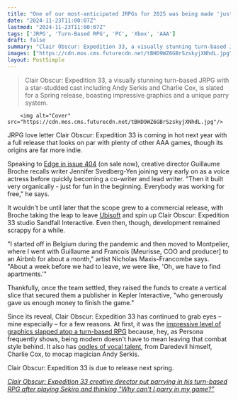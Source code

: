 ```yaml
---
title: "One of our most-anticipated JRPGs for 2025 was being made 'just for fun in the beginning' and 'everybody was working for free'"
date: "2024-11-23T11:00:07Z"
lastmod: "2024-11-23T11:00:07Z"
tags: ['JRPG', 'Turn-Based RPG', 'PC', 'Xbox', 'AAA']
draft: false
summary: "Clair Obscur: Expedition 33, a visually stunning turn-based JRPG with a star-studded cast including Andy Serkis and Charlie Cox, is slated for a Spring release, boasting impressive graphics and a unique parry system."
images: ["https://cdn.mos.cms.futurecdn.net/tBHD9WZ6GBrSzskyjXNhdL.jpg"]
layout: PostSimple
---
```

> Clair Obscur: Expedition 33, a visually stunning turn-based JRPG with a star-studded cast including Andy Serkis and Charlie Cox, is slated for a Spring release, boasting impressive graphics and a unique parry system.


        <img alt="Cover" src="https://cdn.mos.cms.futurecdn.net/tBHD9WZ6GBrSzskyjXNhdL.jpg"/>
        
JRPG love letter Clair Obscur: Expedition 33 is coming in hot next year with a full release that looks on par with plenty of other AAA games, though its origins are far more indie.

Speaking to [Edge in issue 404](https://www.awin1.com/awclick.php?awinmid=2961&awinaffid=103504&clickref=grd-us-1357461445583238680&p=https%3A%2F%2Fwww.magazinesdirect.com%2Faz-magazines%2F6936949%2Fedge-magazine-single-issue.thtml) (on sale now), creative director Guillaume Broche recalls writer Jennifer Svedberg-Yen joining very early on as a voice actress before quickly becoming a co-writer and lead writer. "Then it built very organically - just for fun in the beginning. Everybody was working for free," he says.

It wouldn't be until later that the scope grew to a commercial release, with Broche taking the leap to leave [Ubisoft](https://www.gamesradar.com/tag/ubisoft/) and spin up Clair Obscur: Expedition 33 studio Sandfall Interactive. Even then, though, development remained scrappy for a while.

"I started off in Belgium during the pandemic and then moved to Montpelier, where I went with Guillaume and Francois [Meurisse, COO and producer] to an Airbnb for about a month," artist Nicholas Maxis-Francombe says. "About a week before we had to leave, we were like, 'Oh, we have to find apartments.'"

Thankfully, once the team settled, they raised the funds to create a vertical slice that secured them a publisher in Kepler Interactive, "who generously gave us enough money to finish the game."

Since its reveal, Clair Obscur: Expedition 33 has continued to grab eyes – mine especially – for a few reasons. At first, it was the [impressive level of graphics slapped atop a turn-based RPG](https://www.gamesradar.com/games/rpg/dev-of-french-jrpg-that-stunned-at-the-xbox-showcase-not-hiding-influence-of-persona-and-final-fantasy-8-9-and-10-but-wants-to-find-our-own-direction/) because, hey, as Persona frequently shows, being modern doesn't have to mean leaving that combat style behind. It also has [oodles of vocal talent](https://www.gamesradar.com/games/rpg/promising-turn-based-rpg-clair-obscur-confirms-spring-launch-but-more-importantly-mocap-legend-andy-serkis-plus-final-fantasy-and-baldurs-gate-3-actors/), from Daredevil himself, Charlie Cox, to mocap magician Andy Serkis.

Clair Obscur: Expedition 33 is due to release next spring.

[<em>Clair Obscur: Expedition 33 creative director put parrying in his turn-based RPG after playing Sekiro and thinking "Why can't I parry in my game?"</em>](https://www.gamesradar.com/games/rpg/clair-obscur-expedition-33-creative-director-put-parrying-in-his-turn-based-rpg-after-playing-sekiro-and-thinking-why-cant-i-parry-in-my-game/)
        